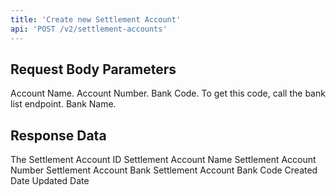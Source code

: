 ```yaml
---
title: 'Create new Settlement Account'
api: 'POST /v2/settlement-accounts'
---
```


## Request Body Parameters

<ParamField body="accountName" type="string" placeholder="John Doe" required>
  Account Name.
</ParamField>

<ParamField body="accountNumber" type="string" placeholder="0123456789" required>
    Account Number.
</ParamField>

<ParamField body="bankCode" type="string" placeholder="012" required>
    Bank Code. To get this code, call the bank list endpoint.
</ParamField>

<ParamField body="bankName" type="string" placeholder="Stanbic" required>
    Bank Name.
</ParamField>


## Response Data

<ResponseField name="id" type="string" required>
  The Settlement Account ID
</ResponseField>

<ResponseField name="accountName" type="string" required>
    Settlement Account Name
</ResponseField>

<ResponseField name="accountNumber" type="string" required>
    Settlement Account Number
</ResponseField>

<ResponseField name="bankName" type="string" required>
    Settlement Account Bank
</ResponseField>

<ResponseField name="bankCode" type="string" required>
  Settlement Account Bank Code
</ResponseField>

<ResponseField name="createdAt" type="datetime">
    Created Date
</ResponseField>

<ResponseField name="updatedAt" type="datetime">
    Updated Date
</ResponseField>

